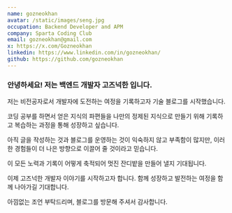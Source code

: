 ```yaml
---
name: gozneokhan
avatar: /static/images/seng.jpg
occupation: Backend Developer and APM
company: Sparta Coding Club
email: gozneokhan@gmail.com
x: https://x.com/Gozneokhan
linkedin: https://www.linkedin.com/in/gozneokhan/
github: https://github.com/gozneokhan
---
```


### 안녕하세요! 저는 백엔드 개발자 고즈넉한 입니다.

저는 비전공자로서 개발자에 도전하는 여정을 기록하고자 기술 블로그를 시작했습니다.

코딩 공부를 하면서 얻은 지식의 파편들을 나만의 정제된 지식으로 만들기 위해 기록하고 복습하는 과정을 통해 성장하고 싶습니다.

아직 글을 작성하는 것과 블로그를 운영하는 것이 익숙하지 않고 부족함이 많지만, 이러한 경험들이 더 나은 방향으로 이끌어 줄 것이라고 믿습니다.

이 모든 노력과 기록이 어떻게 축적되어 멋진 잔디밭을 만들어 낼지 기대됩니다.

이제 고즈넉한 개발자 이야기를 시작하고자 합니다. 함께 성장하고 발전하는 여정을 함께 나아가길 기대합니다.

아낌없는 조언 부탁드리며, 블로그를 방문해 주셔서 감사합니다.
